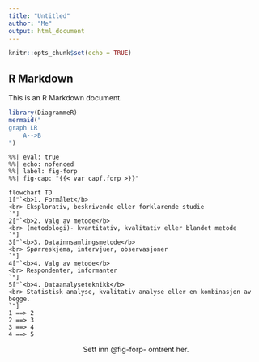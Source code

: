 ```yaml
---
title: "Untitled"
author: "Me"
output: html_document
---
```


```r
knitr::opts_chunk$set(echo = TRUE)
```
## R Markdown
This is an R Markdown document. 

```r
library(DiagrammeR)
mermaid("
graph LR
    A-->B
")
```


```mermaid
%%| eval: true
%%| echo: nofenced
%%| label: fig-forp
%%| fig-cap: "{{< var capf.forp >}}"

flowchart TD
1["`<b>1. Formålet</b> 
<br> Eksplorativ, beskrivende eller forklarende studie
`"]
2["`<b>2. Valg av metode</b> 
<br> (metodologi)- kvantitativ, kvalitativ eller blandet metode 
`"]
3["`<b>3. Datainnsamlingsmetode</b> 
<br> Spørreskjema, intervjuer, observasjoner 
`"]
4["`<b>4. Valg av metode</b> 
<br> Respondenter, informanter
`"]
5["`<b>4. Dataanalyseteknikk</b> 
<br> Statistisk analyse, kvalitativ analyse eller en kombinasjon av begge. 
`"]
1 ==> 2
2 ==> 3
3 ==> 4
4 ==> 5
```
<p style="text-align:center;">Sett inn @fig-forp- omtrent her.</p>
